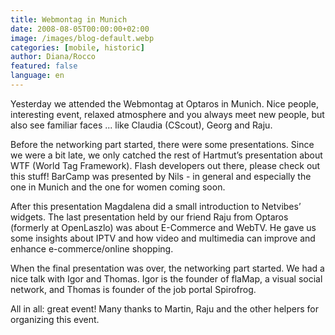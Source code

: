 ```yaml
---
title: Webmontag in Munich
date: 2008-08-05T00:00:00+02:00
image: /images/blog-default.webp
categories: [mobile, historic]
author: Diana/Rocco
featured: false
language: en
---
```


<div class="entry-content">
Yesterday we attended the Webmontag at Optaros in Munich. Nice people, interesting event, relaxed atmosphere and you always meet new people, but also see familiar faces ... like Claudia (CScout), Georg and Raju.



Before the networking part started, there were some presentations. Since we were a bit late, we only catched the rest of Hartmut’s presentation about WTF (World Tag Framework). Flash developers out there, please check out this stuff! BarCamp was presented by Nils - in general and especially the one in Munich and the one for women coming soon.



After this presentation Magdalena did a small introduction to Netvibes’ widgets. The last presentation held by our friend Raju from Optaros (formerly at OpenLaszlo) was about E-Commerce and WebTV. He gave us some insights about IPTV and how video and multimedia can improve and enhance e-commerce/online shopping.

When the final presentation was over, the networking part started. We had a nice talk with Igor and Thomas. Igor is the founder of flaMap, a visual social network, and Thomas is founder of the job portal Spirofrog.



All in all: great event! Many thanks to Martin, Raju and the other helpers for organizing this event.
</div>

